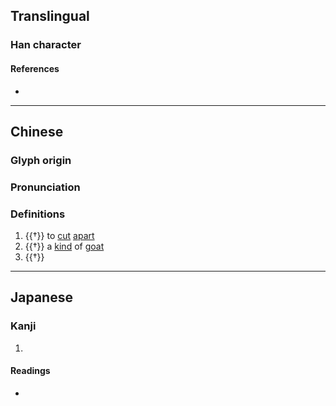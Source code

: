 {{character info/new}}
==Translingual==

===Han character===
{{Han char|rn=94|rad=犬|as=12|sn=15|four=|canj=KHJTC|ids=⿰犭賁}}

====References====
* {{Han ref|kx=0718.060|dkj=20669|dj=1129.210|hdz=21367.110|uh=7356|ud=29526}}

----
==Chinese==
{{zh-forms}}

===Glyph origin===
{{Han etym}}

===Pronunciation===
{{zh-pron
|m=fén,fèn,bèn
|mc=y
|oc=y
|cat=n,v
}}

===Definitions===
{{zh-hanzi}}

# {{†}} to [[cut]] [[apart]]
# {{†}} a [[kind]] of [[goat]]
# {{†}} {{zh-alt-form|豶}}

----

==Japanese==

===Kanji===
{{ja-kanji|grade=|rs=犬12}}

# {{rfdef|ja|sort=犬12}}

====Readings====
* {{ja-readings|on=[[ふん]] (fun), [[ぶん]] (bun), [[ほん]] (hon), [[ぼん]] (bon)|kun=|nanori=}}